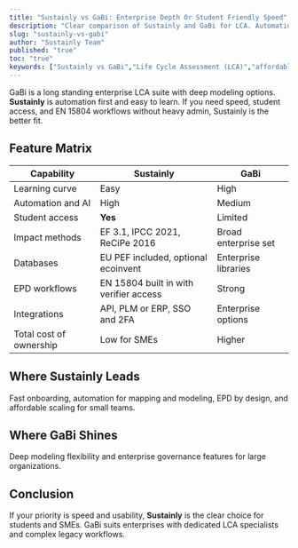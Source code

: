 ```yaml
---
title: "Sustainly vs GaBi: Enterprise Depth Or Student Friendly Speed"
description: "Clear comparison of Sustainly and GaBi for LCA. Automation, databases, integrations, and EN 15804 EPD workflows."
slug: "sustainly-vs-gabi"
author: "Sustainly Team"
published: "true"
toc: "true"
keywords: ["Sustainly vs GaBi","Life Cycle Assessment (LCA)","affordable LCA tools","automated tools","regulatory compliance","sustainable business"]
---
```


GaBi is a long standing enterprise LCA suite with deep modeling options. **Sustainly** is automation first and easy to learn. If you need speed, student access, and EN 15804 workflows without heavy admin, Sustainly is the better fit.

## Feature Matrix

| Capability              | Sustainly                              | GaBi                 |
| ----------------------- | -------------------------------------- | -------------------- |
| Learning curve          | Easy                                   | High                 |
| Automation and AI       | High                                   | Medium               |
| Student access          | **Yes**                                | Limited              |
| Impact methods          | EF 3.1, IPCC 2021, ReCiPe 2016         | Broad enterprise set |
| Databases               | EU PEF included, optional ecoinvent    | Enterprise libraries |
| EPD workflows           | EN 15804 built in with verifier access | Strong               |
| Integrations            | API, PLM or ERP, SSO and 2FA           | Enterprise options   |
| Total cost of ownership | Low for SMEs                           | Higher               |

## Where Sustainly Leads

Fast onboarding, automation for mapping and modeling, EPD by design, and affordable scaling for small teams.

## Where GaBi Shines

Deep modeling flexibility and enterprise governance features for large organizations.

## Conclusion

If your priority is speed and usability, **Sustainly** is the clear choice for students and SMEs. GaBi suits enterprises with dedicated LCA specialists and complex legacy workflows.